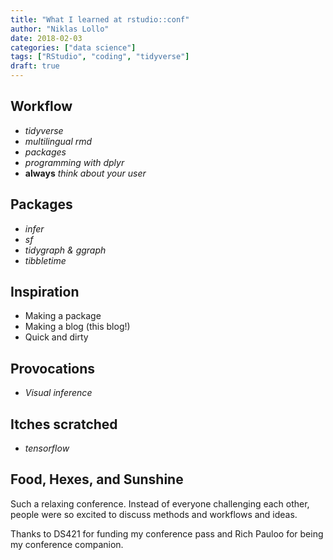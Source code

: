 ```yaml
---
title: "What I learned at rstudio::conf"
author: "Niklas Lollo"
date: 2018-02-03
categories: ["data science"]
tags: ["RStudio", "coding", "tidyverse"]
draft: true
---
```


## Workflow
- *tidyverse*
- *multilingual rmd*
- *packages*
- *programming with dplyr*
- **always**  *think about your user*

## Packages
- *infer*
- *sf*
- *tidygraph & ggraph*
- *tibbletime*

## Inspiration
- Making a package
- Making a blog (this blog!)
- Quick and dirty

## Provocations
- *Visual inference*

## Itches scratched
- *tensorflow*

## Food, Hexes, and Sunshine
Such a relaxing conference. Instead of everyone challenging each other, people were so excited to discuss methods and workflows and ideas.

Thanks to DS421 for funding my conference pass and Rich Pauloo for being my conference companion.
